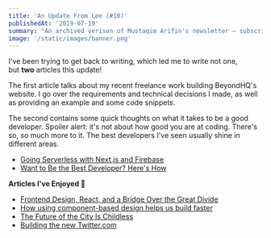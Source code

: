 ```yaml
---
title: 'An Update From Lee (#10)'
publishedAt: '2019-07-19'
summary: "An archived verison of Mustaqim Arifin's newsletter – subscribe to get early access."
image: '/static/images/banner.png'
---
```


I've been trying to get back to writing, which led me to write not one, but **two** articles this update!

The first article talks about my recent freelance work building BeyondHQ's website.
I go over the requirements and technical decisions I made, as well as providing an example and some code snippets.

The second contains some quick thoughts on what it takes to be a good developer.
Spoiler alert: it's not about how good you are at coding. There's so, *so* much more to it. The best developers I've seen usually shine in different areas.

- [Going Serverless with Next.js and Firebase](/blog/nextjs-firebase-serverless)
- [Want to Be the Best Developer? Here's How](/blog/how-to-be-the-best-developer)

**Articles I've Enjoyed 📝**

- [Frontend Design, React, and a Bridge Over the Great Divide](http://bradfrost.com/blog/post/frontend-design-react-and-a-bridge-over-the-great-divide/)
- [How using component-based design helps us build faster](https://blog.twitter.com/engineering/en_us/topics/infrastructure/2019/buildingfasterwithcomponents.html)
- [The Future of the City Is Childless](https://www.theatlantic.com/ideas/archive/2019/07/where-have-all-the-children-gone/594133/)
- [Building the new Twitter.com](https://blog.twitter.com/engineering/en_us/topics/infrastructure/2019/buildingthenewtwitter.html)
